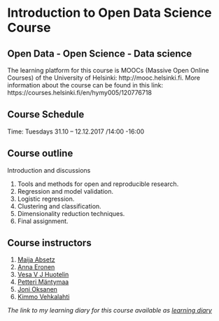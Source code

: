 # **Introduction to Open Data Science Course**

## **Open Data - Open Science - Data science**

The learning platform for this course is MOOCs (Massive Open Online Courses) of the University of Helsinki: http://mooc.helsinki.fi. More information about the course can be found in this link: https://courses.helsinki.fi/en/hymy005/120776718


## **Course Schedule**

Time: Tuesdays 31.10 – 12.12.2017 /14:00 -16:00


## **Course outline**

Introduction and discussions

1. Tools and methods for open and reproducible research. 
2. Regression and model validation.
3. Logistic regression. 
4. Clustering and classification.
5. Dimensionality reduction techniques.
6. Final assignment.



## **Course instructors**

1. [Maija Absetz](https://mooc.helsinki.fi/user/profile.php?id=4891) 
2. [Anna Eronen](https://mooc.helsinki.fi/user/profile.php?id=472)
3. [Vesa V J Huotelin](https://mooc.helsinki.fi/user/profile.php?id=7771)
4. [Petteri Mäntymaa](https://mooc.helsinki.fi/user/profile.php?id=1938)
5. [Joni Oksanen](https://mooc.helsinki.fi/user/profile.php?id=2621)
6. [Kimmo Vehkalahti](https://mooc.helsinki.fi/user/profile.php?id=154)



*The link to my learning diary for this course available as [learning diary](https://melakbet.github.io/IODS-project/)*
